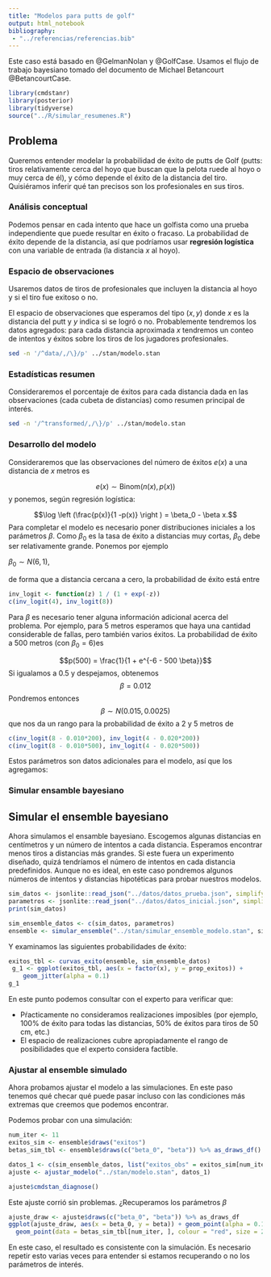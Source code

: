 ```yaml
---
title: "Modelos para putts de golf"
output: html_notebook
bibliography: 
 - "../referencias/referencias.bib"
---
```



Este caso está basado en  @GelmanNolan y @GolfCase.
Usamos el flujo de trabajo bayesiano tomado del
documento de Michael Betancourt @BetancourtCase.


```r
library(cmdstanr)
library(posterior)
library(tidyverse)
source("../R/simular_resumenes.R")
```

## Problema

Queremos entender modelar la probabilidad de éxito de putts de Golf (putts: tiros
relativamente cerca del hoyo que buscan que la pelota ruede al hoyo o muy 
cerca de él), y cómo depende el éxito de la distancia del tiro. Quisiéramos
inferir qué tan precisos son los profesionales en sus tiros.

### Análisis conceptual

Podemos pensar en cada intento que hace un golfista como una prueba independiente
que puede resultar en éxito o fracaso. La probabilidad de éxito depende
de la distancia, así que podríamos usar **regresión logística** con una variable
de entrada (la distancia $x$ al hoyo).


### Espacio de observaciones

Usaremos datos de tiros de profesionales que incluyen la distancia al hoyo
y si el tiro fue exitoso o no.

El espacio de observaciones que esperamos del tipo $(x, y)$ donde $x$ es la
distancia del putt y $y$ indica si se logró o no. Probablemente tendremos
los datos agregados: para cada distancia aproximada $x$ tendremos un conteo
de intentos y éxitos sobre los tiros de los jugadores profesionales.

```bash
sed -n '/^data/,/\}/p' ../stan/modelo.stan
```

### Estadísticas resumen

Consideraremos el porcentaje de éxitos para cada distancia dada en las observaciones
(cada cubeta de distancias) como resumen principal de interés. 

```bash
sed -n '/^transformed/,/\}/p' ../stan/modelo.stan
```

### Desarrollo del modelo

Consideraremos que las observaciones del número de éxitos $e(x)$ a una 
distancia de $x$ metros es

$$e(x) \sim \textrm{Binom}(n(x), p(x))$$
y ponemos, según regresión logística:

$$\log \left (\frac{p(x)}{1 -p(x)} \right ) = \beta_0 - \beta x.$$
Para completar el modelo es necesario poner distribuciones iniciales a los parámetros
$\beta$. Como $\beta_0$ es la tasa de éxito a distancias muy cortas, $\beta_0$ debe ser
relativamente grande. Ponemos por ejemplo

$\beta_0 \sim N(6, 1),$

de forma que a distancia cercana a cero, la probabilidad de éxito está entre

```r
inv_logit <- function(z) 1 / (1 + exp(-z))
c(inv_logit(4), inv_logit(8))
```

Para $\beta$ es necesario tener alguna información adicional acerca del problema.
Por ejemplo, para 5 metros esperamos que haya una cantidad considerable de fallas, 
pero también varios éxitos. La probabilidad de éxito a 500 metros (con $\beta_0=6$)es

$$p(500) = \frac{1}{1 + e^{-6 - 500 \beta}}$$
Si igualamos a 0.5 y despejamos, obtenemos
$$
\beta = 0.012
$$
Pondremos entonces
$$\beta\sim N(0.015, 0.0025)$$
que nos da un rango para la probabilidad de éxito a 2 y 5 metros de
```r
c(inv_logit(8 - 0.010*200), inv_logit(4 - 0.020*200))
c(inv_logit(8 - 0.010*500), inv_logit(4 - 0.020*500))
```

Estos parámetros son datos adicionales para el modelo, así que los
agregamos:



### Simular ensamble bayesiano

## Simular el ensemble bayesiano

Ahora simulamos el ensamble bayesiano. Escogemos algunas distancias
en centímetros y un número de intentos a cada distancia. Esperamos
encontrar menos tiros a distancias más grandes. Si este fuera un experimento
diseñado, quizá tendríamos el número de intentos en cada distancia predefinidos.
Aunque no es ideal, en este caso pondremos algunos números de intentos y distancias hipotéticas
para probar nuestros modelos.

```r
sim_datos <- jsonlite::read_json("../datos/datos_prueba.json", simplifyVector = TRUE)
parametros <- jsonlite::read_json("../datos/datos_inicial.json", simplifyVector = TRUE)
print(sim_datos)
```


```r
sim_ensemble_datos <- c(sim_datos, parametros)
ensemble <- simular_ensemble("../stan/simular_ensemble_modelo.stan", sim_ensemble_datos)
```

Y examinamos las siguientes probabilidades de éxito:

```r
exitos_tbl <- curvas_exito(ensemble, sim_ensemble_datos)
 g_1 <- ggplot(exitos_tbl, aes(x = factor(x), y = prop_exitos)) +
    geom_jitter(alpha = 0.1) 
g_1
```

En este punto podemos consultar con el experto para verificar que:

- Pŕacticamente no consideramos realizaciones imposibles (por ejemplo, 100% de éxito para todas las distancias, 50% de éxitos para tiros de 50 cm, etc.)
- El espacio de realizaciones cubre apropiadamente el rango de posibilidades
que el experto considera factible.

### Ajustar al ensemble simulado

Ahora probamos ajustar el modelo a las simulaciones. En este paso tenemos
qué checar qué puede pasar incluso con las condiciones más extremas 
que creemos que podemos encontrar. 

Podemos probar con una simulación:

```r
num_iter <- 11
exitos_sim <- ensemble$draws("exitos")
betas_sim_tbl <- ensemble$draws(c("beta_0", "beta")) %>% as_draws_df()
```


```r
datos_1 <- c(sim_ensemble_datos, list("exitos_obs" = exitos_sim[num_iter, 1, ] %>% as.numeric))
ajuste <- ajustar_modelo("../stan/modelo.stan", datos_1)
```

```r
ajuste$cmdstan_diagnose()
```

Este ajuste corrió sin problemas. ¿Recuperamos los parámetros $\beta$

```r
ajuste_draw <- ajuste$draws(c("beta_0", "beta")) %>% as_draws_df
ggplot(ajuste_draw, aes(x = beta_0, y = beta)) + geom_point(alpha = 0.1) +
  geom_point(data = betas_sim_tbl[num_iter, ], colour = "red", size = 2)
```
En este caso, el resultado es consistente con la simulación. Es necesario repetir esto varias
veces para entender si estamos recuperando o no los parámetros de interés.
